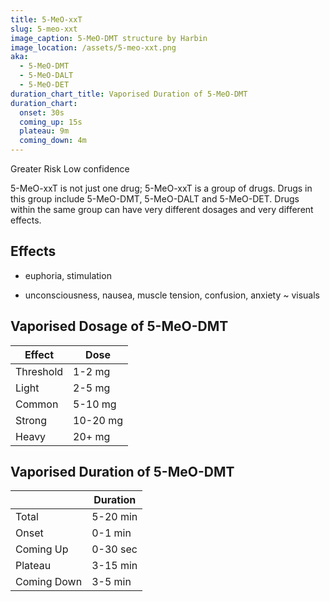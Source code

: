 ---
title: 5-MeO-xxT
slug: 5-meo-xxt
image_caption: 5-MeO-DMT structure by Harbin
image_location: /assets/5-meo-xxt.png
aka:
  - 5-MeO-DMT
  - 5-MeO-DALT
  - 5-MeO-DET
duration_chart_title: Vaporised Duration of 5-MeO-DMT
duration_chart:
  onset: 30s
  coming_up: 15s
  plateau: 9m
  coming_down: 4m
---
Greater Risk
Low confidence

5-MeO-xxT is not just one drug; 5-MeO-xxT is a group of drugs. Drugs in this group include 5-MeO-DMT, 5-MeO-DALT and 5-MeO-DET. Drugs within the same group can have very different dosages and very different effects.

## Effects
+ euphoria, stimulation
- unconsciousness, nausea, muscle tension, confusion, anxiety
~ visuals


## Vaporised Dosage of 5-MeO-DMT
| Effect | Dose |
| --- | --- |
| Threshold | 1-2 mg |
| Light | 2-5 mg |
| Common | 5-10 mg |
| Strong | 10-20 mg |
| Heavy | 20+ mg |

## Vaporised Duration of 5-MeO-DMT
|  | Duration |
| --- | --- |
| Total | 5-20 min |
| Onset | 0-1 min |
| Coming Up | 0-30 sec |
| Plateau | 3-15 min |
| Coming Down | 3-5 min |
